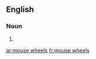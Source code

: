 
==English==

===Noun===
{{head|en}}

# {{plural of|mouse wheel}}

[[ar:mouse wheels]]
[[fr:mouse wheels]]